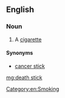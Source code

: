 ==English==
===Noun===
{{en-noun}}
# {{context|slang|lang=en}} A [[cigarette]]
====Synonyms====
* [[cancer stick]]
[[Category:en:Smoking]]

[[mg:death stick]]